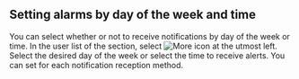 ## Setting alarms by day of the week and time

You can select whether or not to receive notifications by day of the week or time. In the user list of the <Cmdname sid="alert_receive_settings_by_member" className="uitext" /> section, select ![More icon](/img/ico-more-down.svg) at the utmost left. Select the desired day of the week or select the time to receive alerts. You can set for each notification reception method.

<ImgLang img='set-event-day-time.png' desc='Receiving alerts by day of the week or time' />
